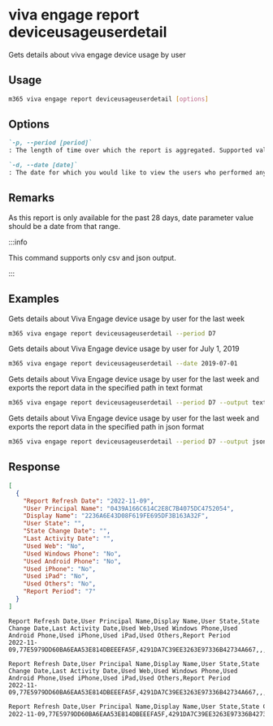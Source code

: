 
# viva engage report deviceusageuserdetail

Gets details about viva engage device usage by user

## Usage

```sh
m365 viva engage report deviceusageuserdetail [options]
```

## Options

```md definition-list
`-p, --period [period]`
: The length of time over which the report is aggregated. Supported values `D7`, `D30`, `D90`, `D180`.

`-d, --date [date]`
: The date for which you would like to view the users who performed any activity. Supported date format is `YYYY-MM-DD`.
```

<Global />

## Remarks

As this report is only available for the past 28 days, date parameter value should be a date from that range.

:::info

This command supports only csv and json output.

:::

## Examples

Gets details about Viva Engage device usage by user for the last week

```sh
m365 viva engage report deviceusageuserdetail --period D7
```

Gets details about Viva Engage device usage by user for July 1, 2019

```sh
m365 viva engage report deviceusageuserdetail --date 2019-07-01
```

Gets details about Viva Engage device usage by user for the last week and exports the report data in the specified path in text format

```sh
m365 viva engage report deviceusageuserdetail --period D7 --output text > "deviceusageuserdetail.txt"
```

Gets details about Viva Engage device usage by user for the last week and exports the report data in the specified path in json format

```sh
m365 viva engage report deviceusageuserdetail --period D7 --output json > "deviceusageuserdetail.json"
```

## Response

<Tabs>
  <TabItem value="JSON">

  ```json
  [
    {
      "Report Refresh Date": "2022-11-09",
      "User Principal Name": "0439A166C614C2E8C7B4075DC4752054",
      "Display Name": "2236A6E43D08F619FE695DF3B163A32F",
      "User State": "",
      "State Change Date": "",
      "Last Activity Date": "",
      "Used Web": "No",
      "Used Windows Phone": "No",
      "Used Android Phone": "No",
      "Used iPhone": "No",
      "Used iPad": "No",
      "Used Others": "No",
      "Report Period": "7"
    }
  ]
  ```

  </TabItem>
  <TabItem value="Text">

  ```text
  Report Refresh Date,User Principal Name,Display Name,User State,State Change Date,Last Activity Date,Used Web,Used Windows Phone,Used Android Phone,Used iPhone,Used iPad,Used Others,Report Period
  2022-11-09,77E5979DD60BA6EAA53E814DBEEEFA5F,4291DA7C39EE3263E97336B42734A667,,,,No,No,No,No,No,No,7
  ```

  </TabItem>
  <TabItem value="CSV">

  ```csv
  Report Refresh Date,User Principal Name,Display Name,User State,State Change Date,Last Activity Date,Used Web,Used Windows Phone,Used Android Phone,Used iPhone,Used iPad,Used Others,Report Period
  2022-11-09,77E5979DD60BA6EAA53E814DBEEEFA5F,4291DA7C39EE3263E97336B42734A667,,,,No,No,No,No,No,No,7
  ```

  </TabItem>
  <TabItem value="Markdown">

  ```md
  Report Refresh Date,User Principal Name,Display Name,User State,State Change Date,Last Activity Date,Used Web,Used Windows Phone,Used Android Phone,Used iPhone,Used iPad,Used Others,Report Period
  2022-11-09,77E5979DD60BA6EAA53E814DBEEEFA5F,4291DA7C39EE3263E97336B42734A667,,,,No,No,No,No,No,No,7
  ```

  </TabItem>
</Tabs>

